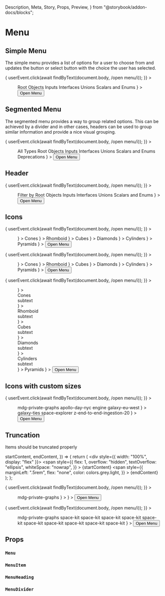   Description,
  Meta,
  Story,
  Props,
  Preview,
} from "@storybook/addon-docs/blocks";

<Meta title="Components|Menu" />

# Menu

<Description
  of={Menu}
  markdown="**Menus** provide a way for sures to interact with the application by selecting from a set of options. While that’s simple in theory, menus can be complex and not eveything is detailed below. Menus can emerge from Select buttons or a simple button."
/>

## Simple Menu

The simple menu provides a list of options for a user to choose from and updates the button or select button with the choice the user has selected.

<Preview>
  <Story name="basic">
    <PerformUserInteraction
      callback={async () => {
        userEvent.click(await findByText(document.body, /open menu/i));
      }}
    >
      <Menu
        placement="bottom-start"
        content={
          <React.Fragment>
            <MenuItem>Root</MenuItem>
            <MenuItem selected>Objects</MenuItem>
            <MenuItem>Inputs</MenuItem>
            <MenuItem>Interfaces</MenuItem>
            <MenuItem>Unions</MenuItem>
            <MenuItem>Scalars and Enums</MenuItem>
          </React.Fragment>
        }
      >
        <Button>Open Menu</Button>
      </Menu>
    </PerformUserInteraction>
  </Story>
</Preview>

## Segmented Menu

The segmented menu provides a way to group related options. This can be achieved
by a divider and in other cases, headers can be used to group similar
information and provide a nice visual grouping.

<Preview>
  <Story name="divided">
    <PerformUserInteraction
      callback={async () => {
        userEvent.click(await findByText(document.body, /open menu/i));
      }}
    >
      <Menu
        placement="bottom-start"
        content={
          <React.Fragment>
            <MenuItem>All Types</MenuItem>
            <MenuDivider />
            <MenuItem>Root</MenuItem>
            <MenuItem>Objects</MenuItem>
            <MenuItem>Inputs</MenuItem>
            <MenuItem>Interfaces</MenuItem>
            <MenuItem>Unions</MenuItem>
            <MenuItem>Scalars and Enums</MenuItem>
            <MenuDivider />
            <MenuItem>Deprecations</MenuItem>
          </React.Fragment>
        }
      >
        <Button>Open Menu</Button>
      </Menu>
    </PerformUserInteraction>
  </Story>
</Preview>

## Header

<Preview>
  <Story name="heading">
    <PerformUserInteraction
      callback={async () => {
        userEvent.click(await findByText(document.body, /open menu/i));
      }}
    >
      <Menu
        placement="bottom-start"
        content={
          <React.Fragment>
            <MenuHeading count={5}>Filter by</MenuHeading>
            <MenuItem>Root</MenuItem>
            <MenuItem>Objects</MenuItem>
            <MenuItem>Inputs</MenuItem>
            <MenuItem>Interfaces</MenuItem>
            <MenuItem>Unions</MenuItem>
            <MenuItem>Scalars and Enums</MenuItem>
          </React.Fragment>
        }
      >
        <Button>Open Menu</Button>
      </Menu>
    </PerformUserInteraction>
  </Story>
</Preview>

## Icons

<Preview>
  <Story name="start-icons">
    <PerformUserInteraction
      callback={async () => {
        userEvent.click(await findByText(document.body, /open menu/i));
      }}
    >
      <Menu
        placement="bottom-start"
        content={
          <React.Fragment>
            <MenuItem
              startIcon={
                <IconAstronaut1
                  style={{ width: "100%", height: "100%" }}
                  weight="thin"
                />
              }
            >
              Cones
            </MenuItem>
            <MenuItem
              startIcon={
                <IconAstronaut2
                  style={{ width: "100%", height: "100%" }}
                  weight="thin"
                />
              }
            >
              Rhomboid
            </MenuItem>
            <MenuItem
              startIcon={
                <IconAstronaut3
                  style={{ width: "100%", height: "100%" }}
                  weight="thin"
                />
              }
            >
              Cubes
            </MenuItem>
            <MenuItem
              startIcon={
                <IconLander
                  style={{ width: "100%", height: "100%" }}
                  weight="thin"
                />
              }
            >
              Diamonds
            </MenuItem>
            <MenuItem
              startIcon={
                <IconPlanet3
                  style={{ width: "100%", height: "100%" }}
                  weight="thin"
                />
              }
            >
              Cylinders
            </MenuItem>
            <MenuItem
              startIcon={
                <IconShip3
                  style={{ width: "100%", height: "100%" }}
                  weight="thin"
                />
              }
            >
              Pyramids
            </MenuItem>
          </React.Fragment>
        }
      >
        <Button>Open Menu</Button>
      </Menu>
    </PerformUserInteraction>
  </Story>
  <Story name="end-icons">
    <PerformUserInteraction
      callback={async () => {
        userEvent.click(await findByText(document.body, /open menu/i));
      }}
    >
      <Menu
        placement="bottom-start"
        content={
          <React.Fragment>
            <MenuItem
              endIcon={
                <IconAstronaut1
                  style={{ width: "100%", height: "100%" }}
                  weight="thin"
                />
              }
            >
              Cones
            </MenuItem>
            <MenuItem
              endIcon={
                <IconAstronaut2
                  style={{ width: "100%", height: "100%" }}
                  weight="thin"
                />
              }
            >
              Rhomboid
            </MenuItem>
            <MenuItem
              endIcon={
                <IconAstronaut3
                  style={{ width: "100%", height: "100%" }}
                  weight="thin"
                />
              }
            >
              Cubes
            </MenuItem>
            <MenuItem
              endIcon={
                <IconLander
                  style={{ width: "100%", height: "100%" }}
                  weight="thin"
                />
              }
            >
              Diamonds
            </MenuItem>
            <MenuItem
              endIcon={
                <IconPlanet3
                  style={{ width: "100%", height: "100%" }}
                  weight="thin"
                />
              }
            >
              Cylinders
            </MenuItem>
            <MenuItem
              endIcon={
                <IconShip3
                  style={{ width: "100%", height: "100%" }}
                  weight="thin"
                />
              }
            >
              Pyramids
            </MenuItem>
          </React.Fragment>
        }
      >
        <Button>Open Menu</Button>
      </Menu>
    </PerformUserInteraction>
  </Story>
  <Story name="multiline-end-icons">
    <PerformUserInteraction
      callback={async () => {
        userEvent.click(await findByText(document.body, /open menu/i));
      }}
    >
      <Menu
        placement="bottom-start"
        iconSize="small"
        content={
          <React.Fragment>
            <MenuItem
              endIcon={
                <IconAstronaut1
                  style={{ width: "100%", height: "100%" }}
                  weight="thin"
                />
              }
            >
              <div>Cones</div>
              <div>subtext</div>
            </MenuItem>
            <MenuItem
              endIcon={
                <IconAstronaut2
                  style={{ width: "100%", height: "100%" }}
                  weight="thin"
                />
              }
            >
              <div>Rhomboid</div>
              <div>subtext</div>
            </MenuItem>
            <MenuItem
              endIcon={
                <IconAstronaut3
                  style={{ width: "100%", height: "100%" }}
                  weight="thin"
                />
              }
            >
              <div>Cubes</div>
              <div>subtext</div>
            </MenuItem>
            <MenuItem
              endIcon={
                <IconLander
                  style={{ width: "100%", height: "100%" }}
                  weight="thin"
                />
              }
            >
              <div>Diamonds</div>
              <div>subtext</div>
            </MenuItem>
            <MenuItem
              endIcon={
                <IconPlanet3
                  style={{ width: "100%", height: "100%" }}
                  weight="thin"
                />
              }
            >
              <div>Cylinders</div>
              <div>subtext</div>
            </MenuItem>
            <MenuItem
              endIcon={
                <IconShip3
                  style={{ width: "100%", height: "100%" }}
                  weight="thin"
                />
              }
            >
              Pyramids
            </MenuItem>
          </React.Fragment>
        }
      >
        <Button>Open Menu</Button>
      </Menu>
    </PerformUserInteraction>
  </Story>
</Preview>

## Icons with custom sizes

<Preview>
  <Story name="menu-icon-size">
    <PerformUserInteraction
      callback={async () => {
        userEvent.click(await findByText(document.body, /open menu/i));
      }}
    >
      <Menu
        placement="bottom-start"
        iconSize="small"
        maxWidth={280}
        content={
          <React.Fragment>
            <MenuHeading startIcon={null}>mdg-private-graphs</MenuHeading>
            <MenuItem startIcon={null}>apollo-day-nyc</MenuItem>
            <MenuItem startIcon={null} selected>
              engine
            </MenuItem>
            <MenuItem startIcon={null}>galaxy-eu-west</MenuItem>
            <MenuItem
              startIcon={
                <IconCheck
                  style={{
                    color: colors.blue.base,
                    width: "100%",
                    height: "100%",
                  }}
                />
              }
            >
              galaxy-ties
            </MenuItem>
            <MenuItem startIcon={null}>space-explorer</MenuItem>
            <MenuItem startIcon={null}>z-end-to-end-ingestion-20</MenuItem>
          </React.Fragment>
        }
      >
        <Button>Open Menu</Button>
      </Menu>
    </PerformUserInteraction>
  </Story>
</Preview>

## Truncation

Items should be truncated properly

  startContent,
  endContent,
}) => {
  return (
    <div style={{ width: "100%", display: "flex" }}>
      <span
        style={{
          flex: 1,
          overflow: "hidden",
          textOverflow: "ellipsis",
          whiteSpace: "nowrap",
        }}
      >
        {startContent}
      </span>
      <span
        style={{
          marginLeft: ".5rem",
          flex: "none",
          color: colors.grey.light,
        }}
      >
        {endContent}
      </span>
    </div>
  );
};

<Preview>
  <Story name="flexbox truncation">
    <PerformUserInteraction
      callback={async () => {
        userEvent.click(await findByText(document.body, /open menu/i));
      }}
    >
      <Menu
        placement="bottom-start"
        iconSize="small"
        maxWidth={280}
        content={
          <React.Fragment>
            <MenuHeading startIcon={null}>mdg-private-graphs</MenuHeading>
            <MenuItem startIcon={null}>
              <MenuItemWithContentHuggingSides
                startContent="really_long_test_name_really_long_test_name"
                endContent="0 rpm"
              />
            </MenuItem>
            <MenuItem startIcon={null} selected>
              <MenuItemWithContentHuggingSides
                startContent="engine"
                endContent="1.9k rm"
              />
            </MenuItem>
            <MenuItem
              startIcon={
                <IconCheck
                  style={{
                    color: colors.blue.base,
                    width: "100%",
                    height: "100%",
                  }}
                />
              }
            >
              <MenuItemWithContentHuggingSides
                startContent="galaxy-eu-west"
                endContent="0 rm"
              />
            </MenuItem>
          </React.Fragment>
        }
      >
        <Button>Open Menu</Button>
      </Menu>
    </PerformUserInteraction>
  </Story>
</Preview>

<Preview>
  <Story name="max height">
    <div
      className="sk-scroll-container"
      style={{
        height: 200,
        width: 200,
        border: "1px solid red",
        overflow: "hidden",
        position: "relative",
      }}
    >
      <PerformUserInteraction
        callback={async () => {
          userEvent.click(await findByText(document.body, /open menu/i));
        }}
      >
        <Menu
          placement="bottom-start"
          fallbackPlacements={["top-start"]}
          iconSize="small"
          maxWidth={280}
          content={
            <React.Fragment>
              <MenuHeading>mdg-private-graphs</MenuHeading>
              <MenuItem>space-kit</MenuItem>
              <MenuItem>space-kit</MenuItem>
              <MenuItem>space-kit</MenuItem>
              <MenuItem>space-kit</MenuItem>
              <MenuItem>space-kit</MenuItem>
              <MenuItem>space-kit</MenuItem>
              <MenuItem>space-kit</MenuItem>
              <MenuItem>space-kit</MenuItem>
              <MenuItem>space-kit</MenuItem>
              <MenuItem>space-kit</MenuItem>
            </React.Fragment>
          }
        >
          <Button>Open Menu</Button>
        </Menu>
      </PerformUserInteraction>
    </div>
  </Story>
</Preview>

## Props

### `Menu`

<Props of={Menu} />

### `MenuItem`

<Props of={MenuItem} />

### `MenuHeading`

<Props of={MenuHeading} />

### `MenuDivider`

<Props of={MenuDivider} />
